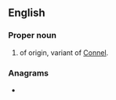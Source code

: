 ==English==

===Proper noun===
{{en-proper noun}}

# {{surname|en|from=Irish|dot=}} of {{etyl|ga|en}} origin, variant of [[Connel]].

===Anagrams===
* {{anagrams|en|a=cellnno|noncell}}